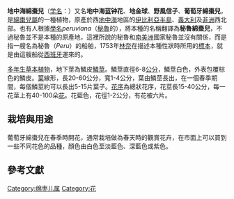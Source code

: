 {{Speciesbox
| taxon = Scilla peruviana
| image = Scilla peruviana2.jpg
| authority = [[Carl_Linnaeus|L.]]<ref>L. Sp. Pl. 309 (1753)</ref>
| subdivision_ranks = Subspecies
| subdivision = 
| synonyms = 
* ''Caloscilla elegans'' Jord. & Fourr., 1869<ref>Jord. & Fourr. Icon. Fl. Eur. 2: 16 (1869)</ref>
* ''Scilla peruviana'' var. ''elegans'' (Jord. & Fourr.) Maire & Weiller 1958<ref>Maire & Weiller Fl. Afr. Nord N. 5: 144 (1958)</ref>
}}

'''地中海綿棗兒'''（[[学名|学名]]：''{{lang|la|Scilla peruviana}}''）又名'''地中海蓝钟花'''、'''地金球'''、'''野風信子'''、'''葡萄牙綿棗兒'''，是[[綿棗兒屬|綿棗兒屬]]的一種植物，原產於西[[地中海|地中海]]地區的[[伊比利亞半島|伊比利亞半島]]、[[義大利|義大利]]及[[非洲|非洲]]西北部。也有人根據[[學名|學名]]''peruviana''（[[秘魯|秘魯]]的），將本種的名稱翻譯為'''秘魯綿棗兒'''，不過秘魯並不是本種的原產地，這裡所說的秘魯和[[南美洲|南美洲]]國家秘魯並沒有關係，而是指一艘名為秘魯（''Peru''）的船舶，1753年[[林奈|林奈]]在描述本種性狀時所用的[[標本|標本]]，就是由這艘船從[[西班牙|西班牙]]運來的。

[[多年生植物|多年生]][[草本植物|草本植物]]，地下莖為鱗皮[[鱗莖|鱗莖]]。鱗莖直徑6-8[[公分|公分]]，鱗莖白色，外表包覆棕色的鱗皮。[[葉|葉]]線形，長20-60公分，寬1-4公分，葉由鱗莖長出，在一個春季期間，每個鱗莖約可以長出5-15片葉子。[[花序|花序]]為總狀花序，花莖長15-40公分，每一花莖上有40-100朵[[花|花]]。花藍色，花徑1-2公分，有花被六片。

==栽培與用途==
葡萄牙綿棗兒在春季時開花，通常栽培做為春天時的觀賞花卉，在市面上可以買到一些不同花色的品種，顏色由白色至淡藍色、深藍色或紫色。
==參考文獻==
{{reflist}}
{{Taxonbar|from=Q2072707}}

[[Category:绵枣儿属|Category:绵枣儿属]]
[[Category:花|Category:花]]


{{植物小作品}}